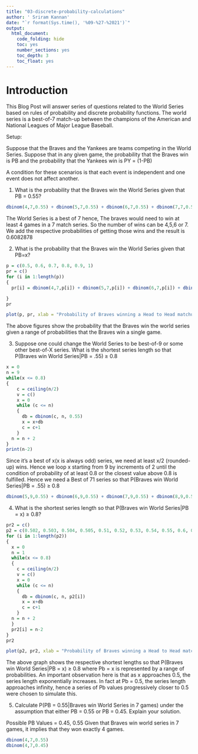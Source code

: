 ```yaml
---
title: "03-discrete-probability-calculations"
author: ' Sriram Kannan'
date: "`r format(Sys.time(), '%09-%27-%2021')`"
output:
  html_document:
    code_folding: hide
    toc: yes
    number_sections: yes
    toc_depth: 3
    toc_float: yes
---
```


# Introduction 

This Blog Post will answer series of questions related to the World Series based on rules of probability and discrete probability functions. The world series is a best-of-7 match-up between the champions of the American and National Leagues of Major League Baseball.

Setup:

Suppose that the Braves and the Yankees are teams competing in the World Series.
Suppose that in any given game, the probability that the Braves win is PB and the probability that the Yankees win is PY = (1-PB)

A condition for these scenarios is that each event is independent and one event does not affect another.

1) What is the probability that the Braves win the World Series given that PB = 0.55?

```r
dbinom(4,7,0.55) + dbinom(5,7,0.55) + dbinom(6,7,0.55) + dbinom(7,7,0.55)
```
The World Series is a best of 7 hence, The braves would need to win at least 4 games in a 7 match series. So the number of wins can be 4,5,6 or 7. We add the respective probabilities of getting those wins and the result is 0.6082878

2) What is the probability that the Braves win the World Series given that PB=x? 

```r
p = c(0.5, 0.6, 0.7, 0.8, 0.9, 1)
pr = c()
for (i in 1:length(p))
{
  pr[i] = dbinom(4,7,p[i]) + dbinom(5,7,p[i]) + dbinom(6,7,p[i]) + dbinom(7,7,p[i])

}
pr
```
```r
plot(p, pr, xlab = "Probability of Braves winning a Head to Head matchup" , ylab = "Pr(Win World Series)", title = "Probability of winning the world series" , ylim = c(0.0, 1.0))
```
The above figures show the probability that the Braves win the world series given a range of probabilities that the Braves win a single game. 

3) Suppose one could change the World Series to be best-of-9 or some other best-of-X series. What is the shortest series length so that P(Braves win World Series|PB = .55) ≥ 0.8

```r
x = 0
n = 9
while(x <= 0.8)
{
    c = ceiling(n/2)
    v = c()
    x = 0
    while (c <= n)
    {
      db = dbinom(c, n, 0.55)
      x = x+db
      c = c+1
    }
  n = n + 2
}
print(n-2)

```
Since it's a best of x(x is always odd) series, we need at least x/2 (rounded-up) wins. Hence we loop x starting from 9 by increments of 2 until the condition of probability of at least 0.8 or the closest value above 0.8 is fulfilled. Hence we need a  Best of 71 series so that P(Braves win World Series|PB = .55) ≥ 0.8

```r
dbinom(5,9,0.55) + dbinom(6,9,0.55) + dbinom(7,9,0.55) + dbinom(8,9,0.55) + dbinom(9,9,0.55)
```
4) What is the shortest series length so that P(Braves win World Series|PB = x) ≥ 0.8? 

```r
pr2 = c()
p2 = c(0.502, 0.503, 0.504, 0.505, 0.51, 0.52, 0.53, 0.54, 0.55, 0.6, 0.7, 0.8, 0.9, 1)
for (i in 1:length(p2))
{
  x = 0
  n = 1
  while(x <= 0.8)
  {
    c = ceiling(n/2)
    v = c()
    x = 0
    while (c <= n)
    {
      db = dbinom(c, n, p2[i])
      x = x+db
      c = c+1
    }
  n = n + 2
  }
  pr2[i] = n-2
}
pr2
```
```r
plot(p2, pr2, xlab = "Probability of Braves winning a Head to Head matchup" , ylab = "Series Length", title = "Shortest Series so that P(Win WS given p) >= 0.8" )

```
The above graph shows the respective shortest lengths so that P(Braves win World Series|PB = x) ≥ 0.8 where Pb = x is represented by a range of probabilities. An important observation here is that as x approaches 0.5, the series length exponentially increases. In fact at Pb = 0.5, the series length approaches infinity, hence a series of Pb values progressively closer to 0.5 were chosen to simulate this. 

5) Calculate P(PB = 0.55|Braves win World Series in 7 games) under the assumption that either PB = 0.55 or PB = 0.45. Explain your solution.

Possible PB Values = 0.45, 0.55
Given that Braves win world series in 7 games, it implies that they won exactly 4 games. 
```r
dbinom(4,7,0.55)
dbinom(4,7,0.45)

```

